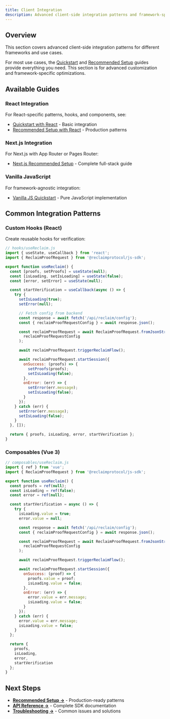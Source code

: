 ```yaml
---
title: Client Integration
description: Advanced client-side integration patterns and framework-specific guides
---
```


## Overview

This section covers advanced client-side integration patterns for different frameworks and use cases.

For most use cases, the [Quickstart](/js-sdk/quickstart) and [Recommended Setup](/js-sdk/recommended-setup) guides provide everything you need. This section is for advanced customization and framework-specific optimizations.

## Available Guides

### React Integration

For React-specific patterns, hooks, and components, see:
- [Quickstart with React](/js-sdk/quickstart/react) - Basic integration
- [Recommended Setup with React](/js-sdk/recommended-setup/nodejs) - Production patterns

### Next.js Integration

For Next.js with App Router or Pages Router:
- [Next.js Recommended Setup](/js-sdk/recommended-setup/nextjs) - Complete full-stack guide

### Vanilla JavaScript

For framework-agnostic integration:
- [Vanilla JS Quickstart](/js-sdk/quickstart/vanilla-js) - Pure JavaScript implementation

## Common Integration Patterns

### Custom Hooks (React)

Create reusable hooks for verification:

```javascript
// hooks/useReclaim.js
import { useState, useCallback } from 'react';
import { ReclaimProofRequest } from '@reclaimprotocol/js-sdk';

export function useReclaim() {
  const [proofs, setProofs] = useState(null);
  const [isLoading, setIsLoading] = useState(false);
  const [error, setError] = useState(null);

  const startVerification = useCallback(async () => {
    try {
      setIsLoading(true);
      setError(null);

      // Fetch config from backend
      const response = await fetch('/api/reclaim/config');
      const { reclaimProofRequestConfig } = await response.json();

      const reclaimProofRequest = await ReclaimProofRequest.fromJsonString(
        reclaimProofRequestConfig
      );

      await reclaimProofRequest.triggerReclaimFlow();

      await reclaimProofRequest.startSession({
        onSuccess: (proofs) => {
          setProofs(proofs);
          setIsLoading(false);
        },
        onError: (err) => {
          setError(err.message);
          setIsLoading(false);
        }
      });
    } catch (err) {
      setError(err.message);
      setIsLoading(false);
    }
  }, []);

  return { proofs, isLoading, error, startVerification };
}
```

### Composables (Vue 3)

```javascript
// composables/useReclaim.js
import { ref } from 'vue';
import { ReclaimProofRequest } from '@reclaimprotocol/js-sdk';

export function useReclaim() {
  const proofs = ref(null);
  const isLoading = ref(false);
  const error = ref(null);

  const startVerification = async () => {
    try {
      isLoading.value = true;
      error.value = null;

      const response = await fetch('/api/reclaim/config');
      const { reclaimProofRequestConfig } = await response.json();

      const reclaimProofRequest = await ReclaimProofRequest.fromJsonString(
        reclaimProofRequestConfig
      );

      await reclaimProofRequest.triggerReclaimFlow();

      await reclaimProofRequest.startSession({
        onSuccess: (proof) => {
          proofs.value = proof;
          isLoading.value = false;
        },
        onError: (err) => {
          error.value = err.message;
          isLoading.value = false;
        }
      });
    } catch (err) {
      error.value = err.message;
      isLoading.value = false;
    }
  };

  return {
    proofs,
    isLoading,
    error,
    startVerification
  };
}
```

## Next Steps

- **[Recommended Setup →](/js-sdk/recommended-setup)** - Production-ready patterns
- **[API Reference →](/js-sdk/api-reference)** - Complete SDK documentation
- **[Troubleshooting →](/js-sdk/troubleshooting)** - Common issues and solutions
